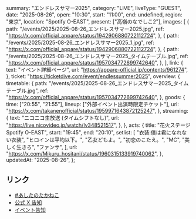   summary: "エンドレスサマー2025",
  category: "LIVE",
  liveType: "GUEST",
  date: "2025-08-26",
  open: "10:30",
  start: "11:00",
  end: undefined,
  region: "東京",
  location: "Spotify O-EAST",
  present: ["高嶺のなでしこ2"],
  images: [
    {
      path: "/events/2025/2025-08-26_エンドレスサマー2025.jpg",
      ref: "https://x.com/official_appare/status/1942906880722112724",
    },
    {
      path: "/events/2025/2025-08-26_エンドレスサマー2025_1.jpg",
      ref: "https://x.com/official_appare/status/1942906880722112724",
    },
    {
      path: "/events/2025/2025-08-26_エンドレスサマー2025_タイムテーブル.jpg",
      ref: "https://x.com/official_appare/status/1957034772699742640",
    },
  ],
  link: {
    text: "イベント詳細ページ",
    url: "https://appare-official.jp/contents/961274",
  },
  ticket: "https://ticketdive.com/event/endlessummer2025",
  overview: {
    timetable: {
      path: "/events/2025/2025-08-26_エンドレスサマー2025_タイムテーブル.jpg",
      ref: "https://x.com/official_appare/status/1957034772699742640",
    },
    goods: {
      time: ["20:55", "21:55"],
      lineup: ["外部イベント出演時限定チケット"],
      url: "https://x.com/takanenofficial/status/1959971643872125247",
    },
    streaming: {
      text: "ニコニコ生放送 (タイムシフトなし)",
      url: "https://live.nicovideo.jp/watch/lv348521517",
    },
  },
  acts: {
    title: "花火ステージ Spotify O-EAST",
    start: "19:45",
    end: "20:10",
    setlist: [
      "衣装:僕は君になれない衣装",
      "ヒロインは平均以下。",
      "乙女どもよ。",
      "初恋のこたえ。",
      "MC",
      "美しく生きろ",
      "ファンサ",
    ],
    url: "https://x.com/Mikuru_hositani/status/1960315133919740062",
  },
  updatedAt: "2025-08-26",
};

## リンク

- [#あしたのたかねこ](https://x.com/takanenofficial/status/1959971643872125247)
- [公式 X 告知](https://x.com/takanenofficial/status/1956521315718017289)
- [イベント告知](https://x.com/official_appare/status/1942906880722112724)

